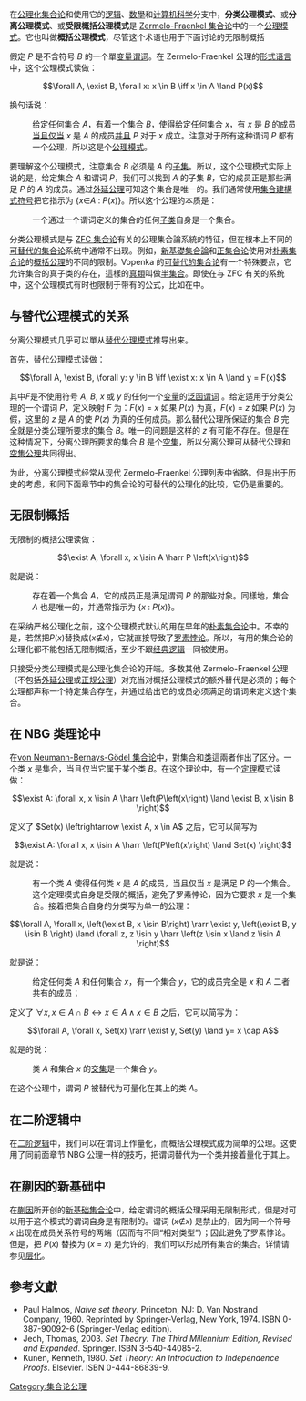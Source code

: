 在[[公理化集合论|公理化集合论]]和使用它的[[逻辑|逻辑]]、[[数學|数學]]和[[计算机科学|计算机科学]]分支中，'''分类公理模式'''、或'''分离公理模式'''、或'''受限概括公理模式'''是 [[Zermelo-Fraenkel_集合论|Zermelo-Fraenkel 集合论]]中的一个[[公理模式|公理模式]]。它也叫做'''概括公理模式'''，尽管这个术语也用于下面讨论的无限制概括

假定 ''P'' 是不含符号 ''B'' 的一个單[[变量|变量]][[谓词|谓词]]。在 Zermelo-Fraenkel 公理的[[形式语言|形式语言]]中，这个公理模式读做：

:<math>\forall A, \exist B, \forall x: x \in B \iff x \in A \land P(x)</math>

换句话说：
: [[全称量化|给定任何]][[集合|集合]] ''A''，[[存在量化|有着]]一个集合 ''B''，使得给定任何集合 ''x''，有 ''x'' 是 ''B'' 的成员[[当且仅当|当且仅当]] ''x'' 是 ''A'' 的成员[[逻辑合取|并且]] ''P'' 对于 ''x'' 成立。注意对于所有这种谓词 ''P'' 都有一个公理，所以这是个[[公理模式|公理模式]]。

要理解这个公理模式，注意集合 ''B'' 必须是 ''A'' 的[[子集|子集]]。所以，这个公理模式实际上说的是，给定集合 ''A'' 和谓词 ''P''，我们可以找到 ''A'' 的子集 ''B''，它的成员正是那些满足 ''P'' 的 ''A'' 的成员。通过[[外延公理|外延公理]]可知这个集合是唯一的。我们通常使用[[集合建構式符号|集合建構式符号]]把它指示为 {''x''∈''A'' : ''P''(''x'')}。所以这个公理的本质是：
: 一个通过一个谓词定义的集合的任何[[子类|子类]]自身是一个集合。

分类公理模式是与 [[策梅洛-弗蘭克爾集合論|ZFC 集合论]]有关的公理集合論系統的特征，但在根本上不同的[[可替代的集合论|可替代的集合论]]系统中通常不出现。例如，[[新基礎集合論|新基礎集合論]]和[[正集合论|正集合论]]使用对[[朴素集合论|朴素集合论]]的[[概括公理#無限制概括|概括公理]]的不同的限制。Vopenka 的[[可替代的集合论|可替代的集合论]]有一个特殊要点，它允许集合的真子类的存在，這樣的[[真類|真類]]叫做[[半集合|半集合]]。即使在与 ZFC 有关的系统中，这个公理模式有时也限制于带有{{link-en|有界量词|Bounded quantifier}}的公式，比如在{{Link-en|KPU|Kripke–Platek set theory with urelements}}中。

== 与替代公理模式的关系 ==
分离公理模式几乎可以單从[[替代公理|替代公理模式]]推导出来。

首先，替代公理模式读做：

:<math>\forall A, \exist B, \forall y: y \in B \iff \exist x: x \in A \land y = F(x)</math>

其中''F''是不使用符号 ''A'', ''B'', ''x'' 或 ''y'' 的任何一个[[变量|变量]]的[[泛函谓词|泛函谓词]] 。给定适用于分类公理的一个谓词 ''P''，定义映射 ''F'' 为：''F''(''x'') = ''x'' 如果 ''P''(''x'') 为真，''F''(''x'') = ''z'' 如果 ''P''(''x'') 为假，这里的 ''z'' 是 ''A'' 的使 ''P''(''z'') 为真的任何成员。那么替代公理所保证的集合 ''B'' 完全就是分类公理所要求的集合 ''B''。唯一的问题是这样的 ''z'' 有可能不存在。但是在这种情况下，分离公理所要求的集合 ''B'' 是个[[空集|空集]]，所以分离公理可从替代公理和[[空集公理|空集公理]]共同得出。

为此，分离公理模式经常从现代 Zermelo-Fraenkel 公理列表中省略。但是出于历史的考虑，和同下面章节中的集合论的可替代的公理化的比较，它仍是重要的。

== 无限制概括 ==
无限制的概括公理读做：

:<math>\exist A, \forall x, x \isin A \harr P \left(x\right)</math>

就是说：
: 存在着一个集合 ''A''，它的成员正是满足谓词 ''P'' 的那些对象。同樣地，集合 ''A'' 也是唯一的，并通常指示为 {''x'' : ''P''(''x'')}。

在采纳严格公理化之前，这个公理模式默认的用在早年的[[朴素集合论|朴素集合论]]中。不幸的是，若然把''P''(''x'')替換成(''x''∉''x'')，它就直接导致了[[罗素悖论|罗素悖论]]。所以，有用的集合论的公理化都不能包括无限制概括，至少不跟[[经典逻辑|经典逻辑]]一同被使用。

只接受分类公理模式是公理化集合论的开端。多数其他 Zermelo-Fraenkel 公理（不包括[[外延公理|外延公理]]或[[正规公理|正规公理]]）对充当对概括公理模式的额外替代是必须的；每个公理都声称一个特定集合存在，并通过给出它的成员必须满足的谓词来定义这个集合。

== 在 NBG 类理论中 ==
在[[冯诺伊曼-博内斯-哥德尔集合论|von Neumann-Bernays-Gödel 集合论]]中，對集合和[[类_(数学)|类]]這兩者作出了区分。一个类 ''x'' 是集合，当且仅当它属于某个类 ''B''。在这个理论中，有一个[[定理|定理]]模式读做：

:<math>\exist A: \forall x, x \isin A \harr \left(P\left(x\right) \land \exist B, x \isin B \right)</math>

定义了 <math> Set(x) \leftrightarrow \exist A, x \in A</math> 之后，它可以简写为
:<math>\exist A: \forall x, x \isin A \harr \left(P\left(x\right) \land Set(x) \right)</math>

就是说：
: 有一个类 ''A'' 使得任何类 ''x'' 是 ''A'' 的成员，当且仅当 ''x'' 是满足 ''P'' 的一个集合。这个定理模式自身是受限的概括，避免了罗素悖论，因为它要求 ''x'' 是一个集合。接着把集合自身的分类写为单一的公理：

:<math>\forall A, \forall x, \left(\exist B, x \isin B\right) \rarr \exist y, \left(\exist B, y \isin B \right) \land \forall z, z \isin y \harr \left(z \isin x \land z \isin A \right)</math>

就是说：
: 给定任何类 ''A'' 和任何集合 ''x''，有一个集合 ''y''，它的成员完全是 ''x'' 和 ''A'' 二者共有的成员；

定义了 <math> \forall x,x \in A \cap B \leftrightarrow  x \in A \land x \in B</math> 之后，它可以简写为：
:<math>\forall A, \forall x, Set(x) \rarr \exist y, Set(y) \land y= x \cap A</math>

就是的说：
: 类 ''A'' 和集合 ''x'' 的[[交集|交集]]是一个集合 ''y''。
在这个公理中，谓词 ''P'' 被替代为可量化在其上的类 ''A''。

== 在二阶逻辑中 ==
在[[二阶逻辑|二阶逻辑]]中，我们可以在谓词上作量化，而概括公理模式成为简单的公理。这使用了同前面章节 NBG 公理一样的技巧，把谓词替代为一个类并接着量化于其上。

== 在蒯因的新基础中 ==
在[[威拉德·冯·奥曼·蒯因|蒯因]]所开创的[[新基础集合论|新基础集合论]]中，给定谓词的概括公理采用无限制形式，但是对可以用于这个模式的谓词自身是有限制的。谓词 (''x''∉''x'') 是禁止的，因为同一个符号 ''x'' 出现在成员关系符号的两端（因而有不同“相对类型”）；因此避免了罗素悖论。
但是，把 ''P''(''x'') 替換为 (''x'' = ''x'') 是允许的，我们可以形成所有集合的集合。详情请参见[[层化|层化]]。

==參考文獻==
{{refbegin}}
*Paul Halmos, ''Naive set theory''. Princeton, NJ: D. Van Nostrand Company, 1960. Reprinted by Springer-Verlag, New York, 1974. ISBN 0-387-90092-6 (Springer-Verlag edition).
*Jech, Thomas, 2003. ''Set Theory: The Third Millennium Edition, Revised and Expanded''.  Springer.  ISBN 3-540-44085-2.
*Kunen, Kenneth, 1980. ''Set Theory: An Introduction to Independence Proofs''. Elsevier.  ISBN 0-444-86839-9.
{{refend}}

[[Category:集合论公理|Category:集合论公理]]

{{集合论}}